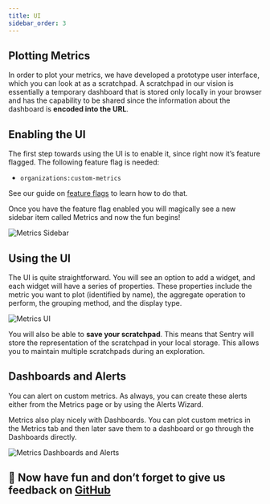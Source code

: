```yaml
---
title: UI
sidebar_order: 3
---
```


## Plotting Metrics

In order to plot your metrics, we have developed a prototype user interface, which you can look at as a scratchpad. A scratchpad in our vision is essentially a temporary dashboard that is stored only locally in your browser and has the capability to be shared since the information about the dashboard is **encoded into the URL**.

## Enabling the UI

The first step towards using the UI is to enable it, since right now it’s feature flagged. The following feature flag is needed:

- `organizations:custom-metrics`

See our guide on [feature flags](/feature-flags/) to learn how to do that.

Once you have the feature flag enabled you will magically see a new sidebar item called Metrics and now the fun begins!

![Metrics Sidebar](./images/sidebar2.png)

## Using the UI

The UI is quite straightforward. You will see an option to add a widget, and each widget will have a series of properties. These properties include the metric you want to plot (identified by name), the aggregate operation to perform, the grouping method, and the display type.

![Metrics UI](./images/ddm.png)

You will also be able to **save your scratchpad**. This means that Sentry will store the representation of the scratchpad in your local storage. This allows you to maintain multiple scratchpads during an exploration.

## Dashboards and Alerts

You can alert on custom metrics. As always, you can create these alerts either from the Metrics page or by using the Alerts Wizard.

Metrics also play nicely with Dashboards. You can plot custom metrics in the Metrics tab and then later save them to a dashboard or go through the Dashboards directly.

![Metrics Dashboards and Alerts](./images/ddm-dashboards-alers.png)



## 🙏 Now have fun and don’t forget to give us feedback on [GitHub](https://github.com/getsentry/sentry/discussions/58584)

